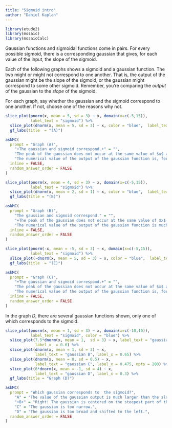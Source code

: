 ```yaml
---
title: "Sigmoid intro"
author: "Daniel Kaplan"
---
```


```r
library(etude2)
library(mosaic)
library(mosaicCalc)
```

Gaussian functions and sigmoidal functions come in pairs. For  every possible sigmoid, there is a corresponding gaussian that gives, for each value of the input, the slope of the sigmoid. 

Each of the following graphs shows a sigmoid and a gaussian function. The two might or might not correspond to one another. That is, the output of the gaussian might be the slope of the sigmoid, or the gaussian might correspond to  some other sigmoid. Remember, you're comparing the *output* of the gaussian to the *slope* of the sigmoid.

For each graph, say whether the gaussian and the sigmoid correspond to one another. If not, choose one of the reasons why not.

```r
slice_plot(pnorm(x, mean = 5, sd = 3) ~ x, domain(x=c(-5,15)),
           label_text = "sigmoid") %>%
  slice_plot(dnorm(x, mean = 5, sd = 3) ~ x, color = "blue",  label_text = "gaussian") %>%
  gf_labs(title  = "(A)")
```

```r
askMC(
  prompt = "Graph (A)",
    "+The gaussian and sigmoid correspond.+" = "",
    "The peak of the gaussian does not occur at the same value of $x$ at which the sigmoid is steepest." = "For what $x$ is the sigmoid the steepest? For what $x$ is the gaussian the highest?",
    "The numerical value of the output of the gaussian function is, for all $x$, much larger than the numerical value  of the *slope*  of the sigmoid." = "Did you  calculate the numerical value  of  the slope of the sigmoid?",
  inline = FALSE,
  random_answer_order = FALSE
)
```


```r
slice_plot(pnorm(x, mean = 4, sd = 3) ~ x, domain(x=c(-5,15)),
           label_text = "sigmoid") %>%
  slice_plot(dnorm(x, mean = 2, sd = 1) ~ x, color = "blue",  label_text = "gaussian") %>%
  gf_labs(title = "(B)")
```

```r
askMC(
  prompt = "Graph (B)",
    "The gaussian and sigmoid correspond." = "",
    "+The peak of the gaussian does not occur at the same value of $x$ at which the sigmoid is steepest.+" = "The gaussian peaks at about $x=2$ while the steepest part of the sigmoid is at about $x=4$",
    "The numerical value of the output of the gaussian function is much larger than the numerical value  of the *slope*  of the sigmoid." = "Did you  calculate the numerical value  of  the slope of the sigmoid?",
  inline = FALSE,
  random_answer_order = FALSE
)
```

```r
slice_plot(pnorm(-x, mean = -5, sd = 3) ~ x, domain(x=c(-5,15)),
           label_text = "sigmoid") %>%
  slice_plot(-dnorm(x, mean = 5, sd = 3) ~ x, color = "blue",  label_text = "gaussian", label_x = 0.1) %>%
  gf_labs(title  = "(C)")
```


```r
askMC(
  prompt = "Graph (C)",
    "+The gaussian and sigmoid correspond.+" = "",
    "The peak of the gaussian does not occur at the same value of $x$ at which the sigmoid is steepest." = "For what $x$ is the sigmoid the steepest? For what $x$ is the gaussian the highest?",
    "The numerical value of the output of the gaussian function is, for all $x$, much larger than the numerical value  of the *slope*  of the sigmoid." = "Did you  calculate the numerical value  of  the slope of the sigmoid?",
  inline = FALSE,
  random_answer_order = FALSE
)
```

In the  graph *D*, there are several gaussian functions shown, only one of which corresponds to the sigmoid.

```r
slice_plot(pnorm(x, mean = 1, sd = 3) ~ x, domain(x=c(-10,10)),
           label_text = "sigmoid", color = "blue") %>%
  slice_plot(7.5*dnorm(x, mean = 1,  sd = 3) ~ x, label_text = "gaussian A",
             label_x  = 0.6) %>%
  slice_plot(dnorm(x, mean = 1, sd = 3) ~ x,
             label_text = "gaussian B", label_x = 0.65) %>%
  slice_plot(dnorm(x, mean = 0, sd = 0.5) ~ x,
             label_text = "gaussian C", label_x = 0.475, npts = 200) %>%
  slice_plot(6*dnorm(x, mean = -1, sd = 4) ~ x,
             label_text = "gaussian D", label_x = 0.3) %>%
  gf_labs(title = "Graph (D)")
```

```r
askMC(
  prompt = "Which gaussian corresponds to  the sigmoid?",
    "A" = "The value of the gaussian output is much larger than the slope of the sigmoid.",
    "+B+" = "Right! The gaussian is centered on the steepest part of the sigmoid and falls to zero where the sigmoid levels out.",
    "C" = "The gaussian is too narrow.",
    "D" = "The gaussian is too broad and shifted to the left.",
  random_answer_order = FALSE
)
```
